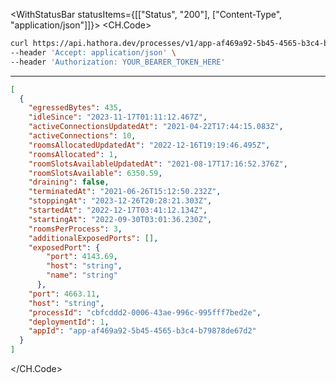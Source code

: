 

<WithStatusBar statusItems={[["Status", "200"], ["Content-Type", "application/json"]]}>
  <CH.Code>
  ```bash Example Request
  curl https://api.hathora.dev/processes/v1/app-af469a92-5b45-4565-b3c4-b79878de67d2/list/stopped \
--header 'Accept: application/json' \
--header 'Authorization: YOUR_BEARER_TOKEN_HERE'
  ```
  ---

  ```json Example Response
  [
    {
      "egressedBytes": 435,
      "idleSince": "2023-11-17T01:11:12.467Z",
      "activeConnectionsUpdatedAt": "2021-04-22T17:44:15.083Z",
      "activeConnections": 10,
      "roomsAllocatedUpdatedAt": "2022-12-16T19:19:46.495Z",
      "roomsAllocated": 1,
      "roomSlotsAvailableUpdatedAt": "2021-08-17T17:16:52.376Z",
      "roomSlotsAvailable": 6350.59,
      "draining": false,
      "terminatedAt": "2021-06-26T15:12:50.232Z",
      "stoppingAt": "2023-12-26T20:28:21.303Z",
      "startedAt": "2022-12-17T03:41:12.134Z",
      "startingAt": "2022-09-30T03:01:36.230Z",
      "roomsPerProcess": 3,
      "additionalExposedPorts": [],
      "exposedPort": {
          "port": 4143.69,
          "host": "string",
          "name": "string"
        },
      "port": 4663.11,
      "host": "string",
      "processId": "cbfcddd2-0006-43ae-996c-995fff7bed2e",
      "deploymentId": 1,
      "appId": "app-af469a92-5b45-4565-b3c4-b79878de67d2"
    }
  ]
  ```
  </CH.Code>
</WithStatusBar>
